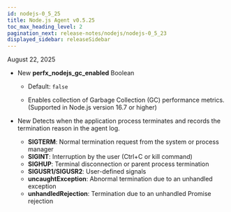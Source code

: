 ```yaml
---
id: nodejs-0_5_25
title: Node.js Agent v0.5.25
toc_max_heading_level: 2
pagination_next: release-notes/nodejs/nodejs-0_5_23
displayed_sidebar: releaseSidebar
---
```


August 22, 2025

- <Status priority='1'>New</Status> **perfx_nodejs_gc_enabled** <span class='type'>Boolean</span> 

    * Default: `false`

    * Enables collection of Garbage Collection (GC) performance metrics. (Supported in Node.js version 16.7 or higher)

- <Status priority='1'>New</Status> Detects when the application process terminates and records the termination reason in the agent log.

    - **SIGTERM**: Normal termination request from the system or process manager  
    - **SIGINT**: Interruption by the user (Ctrl+C or kill command)  
    - **SIGHUP**: Terminal disconnection or parent process termination  
    - **SIGUSR1/SIGUSR2**: User-defined signals  
    - **uncaughtException**: Abnormal termination due to an unhandled exception  
    - **unhandledRejection**: Termination due to an unhandled Promise rejection  


<DownloadNode2 ver="0.5.25" />
